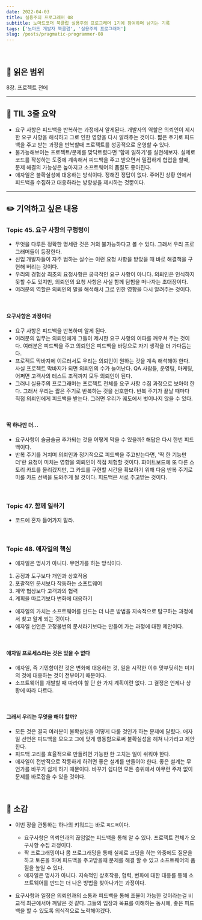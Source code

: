 ```yaml
---
date: 2022-04-03
title: 실용주의 프로그래머 08
subtitle: 노마드코더 북클럽 실용주의 프로그래머 1기에 참여하며 남기는 기록
tags: ['노마드 개발자 북클럽', '실용주의 프로그래머']
slug: /posts/pragmatic-programmer-08
---
```


<br />

## 📖 읽은 범위

8장. 프로젝트 전에

---

## 📍 TIL 3줄 요약

- 요구 사항은 피드백을 반복하는 과정에서 알게된다. 개발자의 역할은 의뢰인이 제시한 요구 사항을 해석하고 그로 인한 영향을 다시 알려주는 것이다. 짧은 주기로 피드백을 주고 받는 과정을 반복할때 프로젝트를 성공적으로 운영할 수 있다.
- 불가능해보이는 프로젝트/문제를 맞닥트렸다면 '함께 일하기'를 실천해보자. 실제로 코드를 작성하는 도중에 계속해서 피드백을 주고 받으면서 밀접하게 협업을 할때, 문제 해결의 가능성은 높아지고 소프트웨어의 품질도 좋아진다.
- 애자일은 불확실성에 대응하는 방식이다. 정해진 정답이 없다. 주어진 상황 안에서 피드백을 수집하고 대응하라는 방향성을 제시하는 것뿐이다.

---

## ✏️ 기억하고 싶은 내용

### Topic 45. 요구 사항의 구렁텅이

- 무엇을 다루든 정확한 명세란 것은 거의 불가능하다고 볼 수 있다. 그래서 우리 프로그래머들이 등장한다.
- 신입 개발자들이 자주 범하는 실수는 이런 요청 사항을 받았을 때 바로 해결책을 구현해 버리는 것이다.
- 우리의 경험상 최초의 요청사항은 궁극적인 요구 사항이 아니다. 의뢰인은 인식하지 못할 수도 있지만, 의뢰인의 요청 사항은 사실 함께 탐험을 떠나자는 초대장이다.
- 여러분의 역할은 의뢰인의 말을 해석해서 그로 인한 영향을 다시 알려주는 것이다.

<br />

#### 요구사항은 과정이다

- 요구 사항은 피드백을 반복하며 알게 된다.
- 여러분의 임무는 의뢰인에게 그들이 제시한 요구 사항의 여파를 깨우쳐 주는 것이다. 여러분은 피드백을 주고 의뢰인은 피드백을 바탕으로 자기 생각을 더 가다듬는다.
- 프로젝트 막바지에 이르러서도 우리는 의뢰인이 원하는 것을 계속 해석해야 한다. 사실 프로젝트 막바지가 되면 의뢰인의 수가 늘어난다. QA 사람들, 운영팀, 마케팅, 어쩌면 고객사의 테스트 조직까지 모두 의뢰인이 된다.
- 그러니 실용주의 프로그래머는 프로젝트 전체를 요구 사항 수집 과정으로 보아야 한다. 그래서 우리는 짧은 주기로 반복하는 것을 선호한다. 반복 주기가 끝날 때마다 직접 의뢰인에게 피드백을 받는다. 그러면 우리가 궤도에서 벗어나지 않을 수 있다.

<br />

#### 딱 하나만 더...

- 요구사항이 슬금슬금 추가되는 것을 어떻게 막을 수 있을까? 해답은 다시 한번 피드백이다.
- 반복 주기를 거치며 의뢰인과 정기적으로 피드백을 주고받는다면, '딱 한 기능만 더'란 요청이 미치는 영향을 의뢰인이 직접 체험할 것이다. 화이트보드에 또 다른 스토리 카드를 올리겠지만, 그 카드를 구현할 시간을 확보하기 위해 다음 반복 주기로 미룰 카드 선택을 도와주게 될 것이다. 피드백은 서로 주고받는 것이다.

<br />

### Topic 47. 함께 일하기

- 코드에 혼자 들어가지 말라.

<br />

### Topic 48. 애자일의 핵심

- 애자일은 명사가 아니다. 무언가를 하는 방식이다.

1. 공정과 도구보다 개인과 상호작용
2. 포괄적인 문서보다 작동하는 소프트웨어
3. 계약 협상보다 고객과의 협력
4. 계획을 따르기보다 변화에 대응하기

- 애자일의 가치는 소프트웨어를 만드는 더 나은 방법을 지속적으로 탐구하는 과정에서 찾고 알게 되는 것이다.
- 애자일 선언은 고정불변의 문서라기보다는 만들어 가는 과정에 대한 제안이다.

<br />

#### 애자일 프로세스라는 것은 있을 수 없다

- 애자일, 즉 기민함이란 것은 변화에 대응하는 것, 일을 시작한 이후 맞부딪히는 미지의 것에 대응하는 것이 전부이기 때문이다.
- 소프트웨어를 개발할 때 따라야 할 단 한 가지 계획이란 없다. 그 결정은 언제나 상황에 따라 다르다.

<br />

#### 그래서 우리는 무엇을 해야 할까?

- 모든 것은 결국 여러분이 불확실성을 어떻게 다룰 것인가 하는 문제에 달렸다. 애자일 선언은 피드백을 모으고 그에 맞게 행동함으로써 불확실성을 헤쳐 나가라고 제안한다.
- 피드백 고리를 효율적으로 만들려면 가능한 한 고치는 일이 쉬워야 한다.
- 애자일이 전반적으로 작동하게 하려면 좋은 설계를 만들어야 한다. 좋은 설계는 무언가를 바꾸기 쉽게 하기 때문이다. 바꾸기 쉽다면 모든 층위에서 아무런 주저 없이 문제를 바로잡을 수 있을 것이다.

<br />

## 💭 소감

- 이번 장을 관통하는 하나의 키워드는 바로 `피드백`이다.

  - 요구사항은 의뢰인과의 끊임없는 피드백을 통해 알 수 있다. 프로젝트 전체가 요구사항 수집 과정이다.
  - 짝 프로그래밍이나 몸 프로그래밍을 통해 실제로 코딩을 하는 와중에도 질문을 하고 토론을 하며 피드백을 주고받을때 문제를 해결 할 수 있고 소프트웨어의 품질을 높일 수 있다.
  - 애자일은 명사가 아니다. 지속적인 상호작용, 협력, 변화에 대한 대응를 통해 소프트웨어를 만드는 더 나은 방법을 찾아나가는 과정이다.

- 요구사항과 일정은 의뢰인과의 소통과 피드백을 통해 조율이 가능한 것이라는걸 비교적 최근에서야 깨달은 것 같다. 그들의 입장과 목표를 이해하는 동시에, 좋은 피드백을 할 수 있도록 의식적으로 노력해야겠다.
